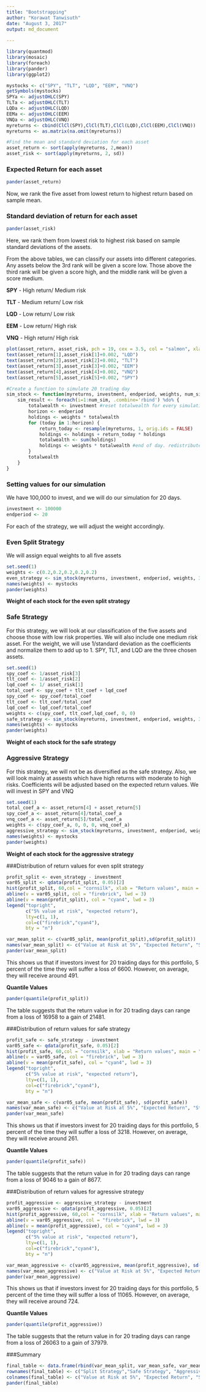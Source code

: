 ---
title: "Bootstrapping"
author: "Korawat Tanwisuth"
date: "August 3, 2017"
output: md_document
 
---

```{r, message=FALSE, warning=FALSE}
library(quantmod)
library(mosaic)
library(foreach)
library(pander)
library(ggplot2)
```


```{r, message=FALSE, warning=FALSE}
mystocks <- c("SPY", "TLT", "LQD", "EEM", "VNQ")
getSymbols(mystocks)
SPYa <- adjustOHLC(SPY)
TLTa <- adjustOHLC(TLT)
LQDa <- adjustOHLC(LQD)
EEMa <- adjustOHLC(EEM)
VNQa <- adjustOHLC(VNQ)
myreturns <- cbind(ClCl(SPY),ClCl(TLT),ClCl(LQD),ClCl(EEM),ClCl(VNQ))
myreturns <- as.matrix(na.omit(myreturns))
```


```{r}
#Find the mean and standard deviation for each asset
asset_return <- sort(apply(myreturns, 2,mean))
asset_risk <- sort(apply(myreturns, 2, sd))
```


### Expected Return for each asset 
```{r}
pander(asset_return)
```

Now, we rank the five asset from lowest return to highest return based on sample mean.

### Standard deviation of return for each asset
```{r}
pander(asset_risk)
```

Here, we rank them from lowest risk to highest risk based on sample standard deviations of the assets.

From the above tables, we can classify our assets into different categories. Any assets below the 3rd rank will be given a score low. Those above the third rank will be given a score high, and the middle rank will be given a score medium.

**SPY** - High return/ Medium risk 

**TLT** - Medium return/ Low risk

**LQD** - Low return/ Low risk

**EEM** - Low return/ High risk

**VNQ** - High return/ High risk

```{r}
plot(asset_return, asset_risk, pch = 19, cex = 3.5, col = "salmon", xlab = "Expected Return", ylab = "Risk(Standard Devation)",ylim = c(0,0.025), main = "Risk vs Return")
text(asset_return[1],asset_risk[1]+0.002, "LQD")
text(asset_return[2],asset_risk[2]+0.002, "TLT")
text(asset_return[3],asset_risk[3]+0.002, "EEM")
text(asset_return[4],asset_risk[4]+0.002, "VNQ")
text(asset_return[5],asset_risk[5]+0.002, "SPY")
```


```{r}
#Create a function to simulate 20 trading day
sim_stock <- function(myreturns, investment, endperiod, weights, num_sim){
    sim_result <- foreach(i=1:num_sim, .combine='rbind') %do% {
        totalwealth <- investment #reset totalwealth for every simulation
        horizon <- endperiod
        holdings <- weights * totalwealth
        for (today in 1:horizon) {
            return_today <- resample(myreturns, 1, orig.ids = FALSE)
            holdings <- holdings + return_today * holdings
            totalwealth <- sum(holdings)
            holdings <- weights * totalwealth #end of day. redistribute the wealth
        }
        totalwealth
    }
}

```

### Setting values for our simulation

We have 100,000 to invest, and we will do our simulation for 20 days.

```{r}
investment <- 100000
endperiod <- 20
```

For each of the strategy, we will adjust the weight accordingly.

### Even Split Strategy

We will assign equal weights to all five assets

```{r}
set.seed(1)
weights <- c(0.2,0.2,0.2,0.2,0.2)
even_strategy <- sim_stock(myreturns, investment, endperiod, weights, 3000)
names(weights) <- mystocks
pander(weights)
```
**Weight of each stock for the even split strategy**

### Safe Strategy

For this strategy, we will look at our classification of the five assets and choose those with low risk properties. We will also include one medium risk asset. For the weight, we will use 1/standard deviation as the coefficients and normalize them to add up to 1. SPY, TLT, and LQD are the three chosen assets. 
```{r}
set.seed(1)
spy_coef <- 1/asset_risk[3]
tlt_coef <- 1/asset_risk[2]
lqd_coef <- 1/ asset_risk[1]
total_coef <- spy_coef + tlt_coef + lqd_coef
spy_coef <- spy_coef/total_coef
tlt_coef <- tlt_coef/total_coef
lqd_coef <- lqd_coef/total_coef
weights <- c(spy_coef, tlt_coef,lqd_coef, 0, 0)
safe_strategy <- sim_stock(myreturns, investment, endperiod, weights, 3000)
names(weights) <- mystocks
pander(weights)
```
**Weight of each stock for the safe strategy**

### Aggressive Strategy

For this strategy, we will not be as diversified as the safe strategy. Also, we will look mainly at assests which have high returns with moderate to high risks. Coefficients will be adjusted based on the expected return values. We will invest in SPY and VNQ

```{r}
set.seed(1)
total_coef_a <- asset_return[4] + asset_return[5]
spy_coef_a <- asset_return[4]/total_coef_a
vnq_coef_a <- asset_return[5]/total_coef_a
weights <- c(spy_coef_a, 0, 0, 0, vnq_coef_a)
aggressive_strategy <- sim_stock(myreturns, investment, endperiod, weights, 3000)
names(weights) <- mystocks
pander(weights)
```
**Weight of each stock for the aggressive strategy**


###Distribution of return values for even split strategy


```{r}
profit_split <- even_strategy - investment
var05_split <- qdata(profit_split, 0.05)[2]
hist(profit_split, 60,col = "cornsilk", xlab = "Return values", main = "Distribution of Return Values (Even Split Strategy)")
abline(v = var05_split, col = "firebrick", lwd = 3)
abline(v = mean(profit_split), col = "cyan4", lwd = 3)
legend("topright", 
       c("5% value at risk", "expected return"), 
       lty=c(1, 1), 
       col=c("firebrick","cyan4"), 
       bty = "n")
```




```{r}
var_mean_split <- c(var05_split, mean(profit_split),sd(profit_split))
names(var_mean_split) <- c("Value at Risk at 5%", "Expected Return", "Standard Deviation of Return")
pander(var_mean_split)
```

This shows us that if investors invest for 20 traiding days for this portfolio, 5 percent of the time they will suffer a loss of 6600. However, on average, they will receive around 491.

**Quantile Values**
```{r}
pander(quantile(profit_split))
```

The table suggests that the return value in for 20 trading days can range from a loss of 16958 to a gain of 21481.

###Distribution of return values for safe strategy


```{r}
profit_safe <- safe_strategy - investment
var05_safe <- qdata(profit_safe, 0.05)[2]
hist(profit_safe, 60,col = "cornsilk", xlab = "Return values", main = "Distribution of Return Values (Safe Strategy)")
abline(v = var05_safe, col = "firebrick", lwd = 3)
abline(v = mean(profit_safe), col = "cyan4", lwd = 3)
legend("topright", 
       c("5% value at risk", "expected return"), 
       lty=c(1, 1), 
       col=c("firebrick","cyan4"), 
       bty = "n")
```


```{r}
var_mean_safe <- c(var05_safe, mean(profit_safe), sd(profit_safe))
names(var_mean_safe) <- c("Value at Risk at 5%", "Expected Return", "Standard Deviation of Return")
pander(var_mean_safe)
```

This shows us that if investors invest for 20 traiding days for this portfolio, 5 percent of the time they will suffer a loss of 3218. However, on average, they will receive around 261.

**Quantile Values**
```{r}
pander(quantile(profit_safe))
```

The table suggests that the return value in for 20 trading days can range from a loss of 9046 to a gain of 8677.

###Distribution of return values for agressive strategy


```{r}
profit_aggressive <- aggressive_strategy - investment
var05_aggressive <- qdata(profit_aggressive, 0.05)[2]
hist(profit_aggressive, 60,col = "cornsilk", xlab = "Return values", main = "Distribution of Return Values (Aggressive Strategy)")
abline(v = var05_aggressive, col = "firebrick", lwd = 3)
abline(v = mean(profit_aggressive), col = "cyan4", lwd = 3)
legend("topright", 
       c("5% value at risk", "expected return"), 
       lty=c(1, 1), 
       col=c("firebrick","cyan4"), 
       bty = "n")
```


```{r}
var_mean_aggressive <- c(var05_aggressive, mean(profit_aggressive), sd(profit_aggressive))
names(var_mean_aggressive) <- c("Value at Risk at 5%", "Expected Return", "Standard Deviation of Return")
pander(var_mean_aggressive)
```

This shows us that if investors invest for 20 traiding days for this portfolio, 5 percent of the time they will suffer a loss of 11065. However, on average, they will receive around 724.

**Quantile Values**
```{r}
pander(quantile(profit_aggressive))
```

The table suggests that the return value in for 20 trading days can range from a loss of 26063 to a gain of 37979.

###Summary

```{r}
final_table <- data.frame(rbind(var_mean_split, var_mean_safe, var_mean_aggressive))
rownames(final_table) <- c("Split Strategy","Safe Strategy", "Aggressive Strategy")
colnames(final_table) <- c("Value at Risk at 5%", "Expected Return", "Standard Deviation of Return")
pander(final_table)
```

